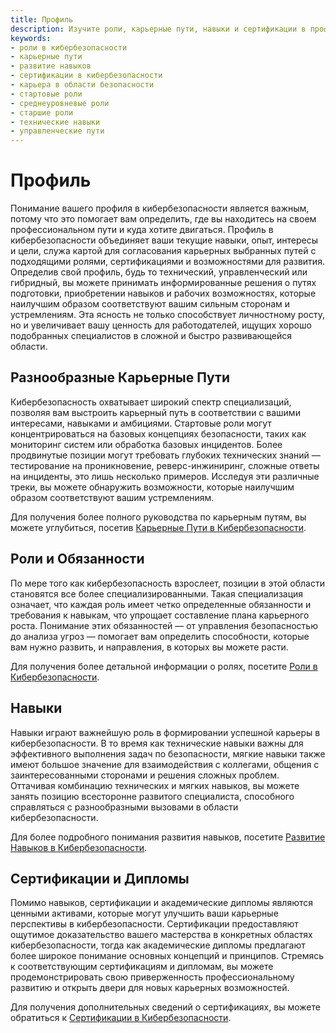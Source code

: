 ```yaml
---
title: Профиль
description: Изучите роли, карьерные пути, навыки и сертификации в профилях кибербезопасности.
keywords:
- роли в кибербезопасности
- карьерные пути
- развитие навыков
- сертификации в кибербезопасности
- карьера в области безопасности
- стартовые роли
- среднеуровневые роли
- старшие роли
- технические навыки
- управленческие пути
---
```


# Профиль

Понимание вашего профиля в кибербезопасности является важным, потому что это помогает вам определить, где вы находитесь на своем профессиональном пути и куда хотите двигаться. Профиль в кибербезопасности объединяет ваши текущие навыки, опыт, интересы и цели, служа картой для согласования карьерных выбранных путей с подходящими ролями, сертификациями и возможностями для развития. Определив свой профиль, будь то технический, управленческий или гибридный, вы можете принимать информированные решения о путях подготовки, приобретении навыков и рабочих возможностях, которые наилучшим образом соответствуют вашим сильным сторонам и устремлениям. Эта ясность не только способствует личностному росту, но и увеличивает вашу ценность для работодателей, ищущих хорошо подобранных специалистов в сложной и быстро развивающейся области.

## Разнообразные Карьерные Пути

Кибербезопасность охватывает широкий спектр специализаций, позволяя вам выстроить карьерный путь в соответствии с вашими интересами, навыками и амбициями. Стартовые роли могут концентрироваться на базовых концепциях безопасности, таких как мониторинг систем или обработка базовых инцидентов. Более продвинутые позиции могут требовать глубоких технических знаний — тестирование на проникновение, реверс-инжиниринг, сложные ответы на инциденты, это лишь несколько примеров. Исследуя эти различные треки, вы можете обнаружить возможности, которые наилучшим образом соответствуют вашим устремлениям.

Для получения более полного руководства по карьерным путям, вы можете углубиться, посетив [Карьерные Пути в Кибербезопасности](career/profile/career_paths).

## Роли и Обязанности

По мере того как кибербезопасность взрослеет, позиции в этой области становятся все более специализированными. Такая специализация означает, что каждая роль имеет четко определенные обязанности и требования к навыкам, что упрощает составление плана карьерного роста. Понимание этих обязанностей — от управления безопасностью до анализа угроз — помогает вам определить способности, которые вам нужно развить, и направления, в которых вы можете расти.

Для получения более детальной информации о ролях, посетите [Роли в Кибербезопасности](career/profile/roles).

## Навыки

Навыки играют важнейшую роль в формировании успешной карьеры в кибербезопасности. В то время как технические навыки важны для эффективного выполнения задач по безопасности, мягкие навыки также имеют большое значение для взаимодействия с коллегами, общения с заинтересованными сторонами и решения сложных проблем. Оттачивая комбинацию технических и мягких навыков, вы можете занять позицию всесторонне развитого специалиста, способного справляться с разнообразными вызовами в области кибербезопасности.

Для более подробного понимания развития навыков, посетите [Развитие Навыков в Кибербезопасности](career/profile/skill_development).

## Сертификации и Дипломы

Помимо навыков, сертификации и академические дипломы являются ценными активами, которые могут улучшить ваши карьерные перспективы в кибербезопасности. Сертификации предоставляют ощутимое доказательство вашего мастерства в конкретных областях кибербезопасности, тогда как академические дипломы предлагают более широкое понимание основных концепций и принципов. Стремясь к соответствующим сертификациям и дипломам, вы можете продемонстрировать свою приверженность профессиональному развитию и открыть двери для новых карьерных возможностей.

Для получения дополнительных сведений о сертификациях, вы можете обратиться к [Сертификации в Кибербезопасности](career/profile/certifications).